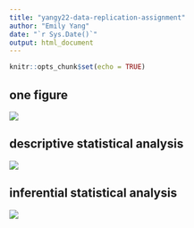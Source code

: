 ```yaml
---
title: "yangy22-data-replication-assignment"
author: "Emily Yang"
date: "`r Sys.Date()`"
output: html_document
---
```


```r
knitr::opts_chunk$set(echo = TRUE)
```

## one figure
 <img src="Fig 2.png">
 
## descriptive statistical analysis

<img src="Fig 4B.png">

## inferential statistical analysis 

<img src="Fig 6 C-E.png">